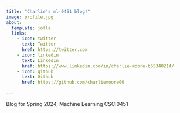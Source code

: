 ```yaml
---
title: "Charlie's ml-0451 blog!"
image: profile.jpg
about:
  template: jolla
  links:
    - icon: twitter
      text: Twitter
      href: https://twitter.com
    - icon: linkedin
      text: LinkedIn
      href: https://www.linkedin.com/in/charlie-moore-b55340214/
    - icon: github
      text: Github
      href: https://github.com/charliemoore00

---
```


Blog for Spring 2024, Machine Learning CSCI0451
